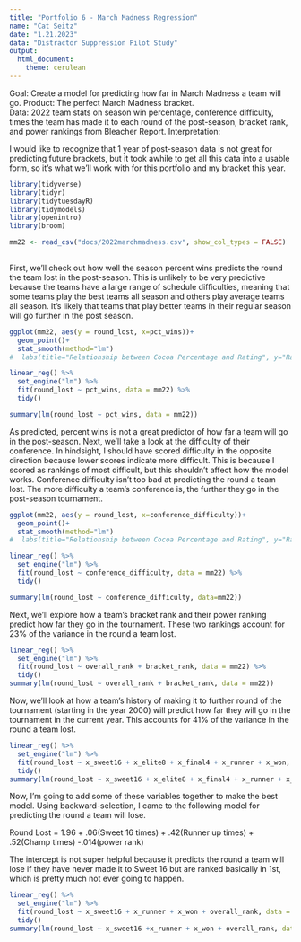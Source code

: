 ```yaml
---
title: "Portfolio 6 - March Madness Regression"
name: "Cat Seitz"
date: "1.21.2023"
data: "Distractor Suppression Pilot Study"
output: 
  html_document: 
    theme: cerulean
---
```


Goal: Create a model for predicting how far in March Madness a team will go. 
Product: The perfect March Madness bracket.  
Data: 2022 team stats on season win percentage, conference difficulty, times the team has made it to each round of the post-season, bracket rank, and power rankings from Bleacher Report. 
Interpretation: 


I would like to recognize that 1 year of post-season data is not great for predicting future brackets, but it took awhile to get all this data into a usable form, so it's what we'll work with for this portfolio and my bracket this year. 

```r
library(tidyverse) 
library(tidyr)
library(tidytuesdayR)
library(tidymodels)
library(openintro)
library(broom)
```


```r

mm22 <- read_csv("docs/2022marchmadness.csv", show_col_types = FALSE)
  
```

First, we'll check out how well the season percent wins predicts the round the team lost in the post-season. This is unlikely to be very predictive because the teams have a large range of schedule difficulties, meaning that some teams play the best teams all season and others play average teams all season. It's likely that teams that play better teams in their regular season will go further in the post season. 

```r


ggplot(mm22, aes(y = round_lost, x=pct_wins))+
  geom_point()+
  stat_smooth(method="lm")
#  labs(title="Relationship between Cocoa Percentage and Rating", y="Rating", x="Cocoa Percentage")


```

```r

linear_reg() %>%
  set_engine("lm") %>%
  fit(round_lost ~ pct_wins, data = mm22) %>%
  tidy()

summary(lm(round_lost ~ pct_wins, data = mm22))
```

As predicted, percent wins is not a great predictor of how far a team will go in the post-season. Next, we'll take a look at the difficulty of their conference. In hindsight, I should have scored difficulty in the opposite direction because lower scores indicate more difficult. This is because I scored as rankings of most difficult, but this shouldn't affect how the model works. Conference difficulty isn't too bad at predicting the round a team lost. The more difficulty a team's conference is, the further they go in the post-season tournament. 

```r


ggplot(mm22, aes(y = round_lost, x=conference_difficulty))+
  geom_point()+
  stat_smooth(method="lm")
#  labs(title="Relationship between Cocoa Percentage and Rating", y="Rating", x="Cocoa Percentage")


```

```r

linear_reg() %>%
  set_engine("lm") %>%
  fit(round_lost ~ conference_difficulty, data = mm22) %>%
  tidy()

summary(lm(round_lost ~ conference_difficulty, data=mm22))

```

Next, we'll explore how a team's bracket rank and their power ranking predict how far they go in the tournament. These two rankings account for 23% of the variance in the round a team lost. 

```r

linear_reg() %>%
  set_engine("lm") %>%
  fit(round_lost ~ overall_rank + bracket_rank, data = mm22) %>%
  tidy()
summary(lm(round_lost ~ overall_rank + bracket_rank, data = mm22))

```

Now, we'll look at how a team's history of making it to further round of the tournament (starting in the year 2000) will predict how far they will go in the tournament in the current year. This accounts for 41% of the variance in the round a team lost. 

```r

linear_reg() %>%
  set_engine("lm") %>%
  fit(round_lost ~ x_sweet16 + x_elite8 + x_final4 + x_runner + x_won, data = mm22) %>%
  tidy()
summary(lm(round_lost ~ x_sweet16 + x_elite8 + x_final4 + x_runner + x_won, data = mm22))

```

Now, I'm going to add some of these variables together to make the best model. Using backward-selection, I came to the following model for predicting the round a team will lose. 

Round Lost = 1.96 + .06(Sweet 16 times) + .42(Runner up times) + .52(Champ times) -.014(power rank)

The intercept is not super helpful because it predicts the round a team will lose if they have never made it to Sweet 16 but are ranked basically in 1st, which is pretty much not ever going to happen. 


```r

linear_reg() %>%
  set_engine("lm") %>%
  fit(round_lost ~ x_sweet16 + x_runner + x_won + overall_rank, data = mm22) %>%
  tidy()
summary(lm(round_lost ~ x_sweet16 +x_runner + x_won + overall_rank, data = mm22))

```








